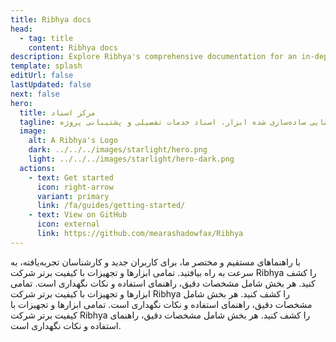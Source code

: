 ```yaml
---
title: Ribhya docs
head:
  - tag: title
    content: Ribhya docs
description: Explore Ribhya's comprehensive documentation for an in-depth look at our premium tools and construction services.
template: splash
editUrl: false
lastUpdated: false
next: false
hero:
  title: مرکز اسناد
  tagline: مرکز مرکزی شما برای راهنمایی ساده‌سازی شده ابزار، اسناد خدمات تفصیلی و پشتیبانی پروژه.
  image:
    alt: A Ribhya's Logo
    dark: ../../../images/starlight/hero.png
    light: ../../../images/starlight/hero-dark.png
  actions:
    - text: Get started
      icon: right-arrow
      variant: primary
      link: /fa/guides/getting-started/
    - text: View on GitHub
      icon: external
      link: https://github.com/mearashadowfax/Ribhya
---
```



<CardGrid stagger>
  <Card title="راهنمای شروع سریع" icon="document">
    با راهنماهای مستقیم و مختصر ما، برای کاربران جدید و کارشناسان تجربه‌یافته، به سرعت به راه
    بیافتید.
  </Card>
  <Card title="ابزارها و تجهیزات" icon="seti:eslint">
    تمامی ابزارها و تجهیزات با کیفیت برتر شرکت Ribhya را کشف کنید. هر بخش شامل مشخصات دقیق، راهنمای
    استفاده و نکات نگهداری است.
  </Card>
  <Card title="خدمات ساخت و ساز" icon="seti:puppet">
    تمامی ابزارها و تجهیزات با کیفیت برتر شرکت Ribhya را کشف کنید. هر بخش شامل مشخصات دقیق، راهنمای
    استفاده و نکات نگهداری است.
  </Card>
  <Card title="مباحث پیشرفته" icon="seti:terraform">
    تمامی ابزارها و تجهیزات با کیفیت برتر شرکت Ribhya را کشف کنید. هر بخش شامل مشخصات دقیق، راهنمای
    استفاده و نکات نگهداری است.
  </Card>
</CardGrid>
